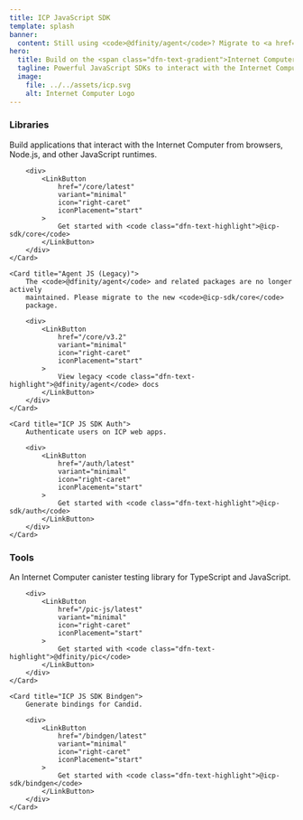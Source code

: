 ```yaml
---
title: ICP JavaScript SDK
template: splash
banner:
  content: Still using <code>@dfinity/agent</code>? Migrate to <a href="/core/latest/upgrading/v4">@icp-sdk/core</a>!
hero:
  title: Build on the <span class="dfn-text-gradient">Internet Computer</span>
  tagline: Powerful JavaScript SDKs to interact with the Internet Computer Protocol
  image:
    file: ../../assets/icp.svg
    alt: Internet Computer Logo
---
```



### Libraries

<CardGrid>
    <Card title="ICP JS SDK Core">
        Build applications that interact with the Internet Computer from
        browsers, Node.js, and other JavaScript runtimes.

        <div>
            <LinkButton
                href="/core/latest"
                variant="minimal"
                icon="right-caret"
                iconPlacement="start"
            >
                Get started with <code class="dfn-text-highlight">@icp-sdk/core</code>
            </LinkButton>
        </div>
    </Card>

    <Card title="Agent JS (Legacy)">
        The <code>@dfinity/agent</code> and related packages are no longer actively
        maintained. Please migrate to the new <code>@icp-sdk/core</code>
        package.

        <div>
            <LinkButton
                href="/core/v3.2"
                variant="minimal"
                icon="right-caret"
                iconPlacement="start"
            >
                View legacy <code class="dfn-text-highlight">@dfinity/agent</code> docs
            </LinkButton>
        </div>
    </Card>

    <Card title="ICP JS SDK Auth">
        Authenticate users on ICP web apps.

        <div>
            <LinkButton
                href="/auth/latest"
                variant="minimal"
                icon="right-caret"
                iconPlacement="start"
            >
                Get started with <code class="dfn-text-highlight">@icp-sdk/auth</code>
            </LinkButton>
        </div>
    </Card>
</CardGrid>

### Tools

<CardGrid>
    <Card title="Pic JS">
        An Internet Computer canister testing library for TypeScript and JavaScript.

        <div>
            <LinkButton
                href="/pic-js/latest"
                variant="minimal"
                icon="right-caret"
                iconPlacement="start"
            >
                Get started with <code class="dfn-text-highlight">@dfinity/pic</code>
            </LinkButton>
        </div>
    </Card>

    <Card title="ICP JS SDK Bindgen">
        Generate bindings for Candid.

        <div>
            <LinkButton
                href="/bindgen/latest"
                variant="minimal"
                icon="right-caret"
                iconPlacement="start"
            >
                Get started with <code class="dfn-text-highlight">@icp-sdk/bindgen</code>
            </LinkButton>
        </div>
    </Card>
</CardGrid>
